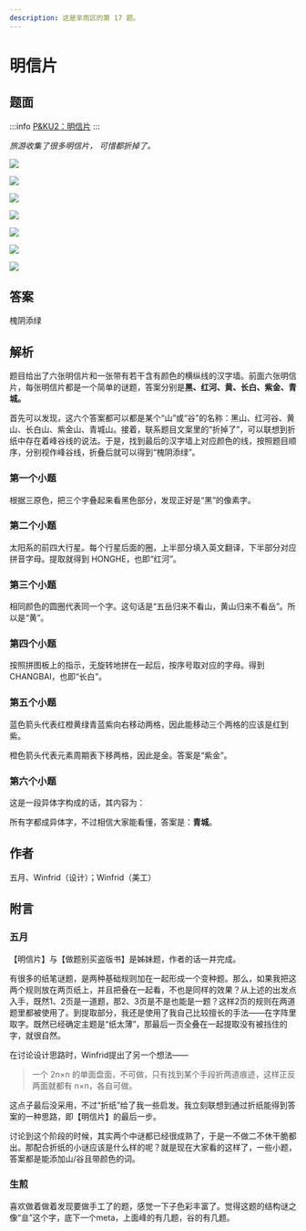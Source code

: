 ```yaml
---
description: 这是芈雨区的第 17 题。
---
```


# 明信片

## 题面

:::info
[P\&KU2：明信片](https://pnku2.pkupuzzle.art/#/game/miyu/prob_17)
:::

_旅游收集了很多明信片，_
_可惜都折掉了。_

![](./17-ming-xin-pian.assets/image_1.webp)

![](./17-ming-xin-pian.assets/image_2.webp)

![](./17-ming-xin-pian.assets/image_3.webp)

![](./17-ming-xin-pian.assets/image_4.webp)

![](./17-ming-xin-pian.assets/image_5.webp)

![](./17-ming-xin-pian.assets/image_6.webp)

![](./17-ming-xin-pian.assets/image_7.webp)

## 答案

槐阴添绿

## 解析

题目给出了六张明信片和一张带有若干含有颜色的横纵线的汉字墙。前面六张明信片，每张明信片都是一个简单的谜题，答案分别是**黑、红河、黄、长白、紫金、青城。**

首先可以发现，这六个答案都可以都是某个“山”或“谷”的名称：黑山、红河谷、黄山、长白山、紫金山、青城山。接着，联系题目文案里的“折掉了”，可以联想到折纸中存在着峰谷线的说法。于是，找到最后的汉字墙上对应颜色的线，按照题目顺序，分别视作峰谷线，折叠后就可以得到“槐阴添绿”。

### 第一个小题

根据三原色，把三个字叠起来看黑色部分，发现正好是“黑”的像素字。

### 第二个小题

太阳系的前四大行星。每个行星后面的圈，上半部分填入英文翻译，下半部分对应拼音字母。提取就得到 HONGHE，也即“红河”。

### 第三个小题

相同颜色的圆圈代表同一个字。这句话是“五岳归来不看山，黄山归来不看岳”。所以是“黄”。

### 第四个小题

按照拼图板上的指示，无旋转地拼在一起后，按序号取对应的字母。得到 CHANGBAI，也即“长白”。

### 第五个小题

蓝色箭头代表红橙黄绿青蓝紫向右移动两格，因此能移动三个两格的应该是红到紫。

橙色箭头代表元素周期表下移两格，因此是金。答案是“紫金”。

### 第六个小题

这是一段异体字构成的话，其内容为：

所有字都成异体字，不过相信大家能看懂，答案是：**青城**。

## 作者

五月、Winfrid（设计）；Winfrid（美工）

## 附言

### 五月

【明信片】与【做题别买盗版书】是姊妹题，作者的话一并完成。

有很多的纸笔谜题，是两种基础规则加在一起形成一个变种题。那么，如果我把这两个规则放在两页纸上，并且把叠在一起看，不也是同样的效果？从上述的出发点入手，既然1、2页是一道题，那2、3页是不是也能是一题？这样2页的规则在两道题里都被使用了。到提取部分，我还是使用了我自己比较擅长的手法——在字阵里取字。既然已经确定主题是“纸太薄”，那最后一页全叠在一起提取没有被挡住的字，就很自然。

在讨论设计思路时，Winfrid提出了另一个想法——

> 一个 2n×n 的单面盘面，不可做，只有找到某个手段折两道痕迹，这样正反两面就都有 n×n，各自可做。

这点子最后没采用，不过“折纸”给了我一些启发。我立刻联想到通过折纸能得到答案的一种思路，即【明信片】的最后一步。

讨论到这个阶段的时候，其实两个中谜都已经很成熟了，于是一不做二不休干脆都出。那配合折纸的小谜应该是什么样的呢？就是现在大家看的这样了，一些小题，答案都是能添加山/谷且带颜色的词。

### 生煎

喜欢做着做着发现要做手工了的题，感觉一下子色彩丰富了。觉得这题的结构谜之像“韭”这个字，底下一个meta，上面峰的有几题，谷的有几题。
